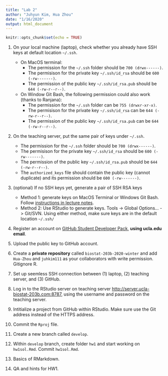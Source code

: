 ```yaml
---
title: "Lab 2"
author: "Juhyun Kim, Hua Zhou"
date: "1/16/2020"
output: html_document
---
```


```r
knitr::opts_chunk$set(echo = TRUE)
```

1. On your local machine (laptop), check whether you already have SSH keys at default location `~/.ssh`. 
    - On MacOS terminal: 
        - The permission for the `~/.ssh` folder should be `700 (drwx------)`. 
        - The permisison for the private key `~/.ssh/id_rsa` should be `600 (-rw-------)`. 
        - The permission of the public key `~/.ssh/id_rsa.pub` should be `644 (-rw-r--r--)`.
    - On Window Git Bash, the following permission could also work (thanks to Ranjana): 
        - The permission for the `~/.ssh` folder can be `755 (drwxr-xr-x)`. 
        - The permisison for the private key `~/.ssh/id_rsa` can be `644 (-rw-r--r--)`. 
        - The permission of the public key `~/.ssh/id_rsa.pub` can be `644 (-rw-r--r--)`.
    
2. On the teaching server, put the same pair of keys under `~/.ssh`. 
    - The permission for the `~/.ssh` folder should be `700 (drwx------)`. 
    - The permisison for the private key `~/.ssh/id_rsa` should be `600 (-rw-------)`.
    - The permission of the public key `~/.ssh/id_rsa.pub` should be `644 (-rw-r--r--)`. 
    - The `authorized_keys` file should contain the public key (cannot duplicate) and its permission should be `600 (-rw-------)`.
   
3. (optional) If no SSH keys yet, generate a pair of SSH RSA keys
    - Method 1: generate keys on MacOS Terminal or Windows Git Bash. Follow [instructions in lecture notes](https://ucla-biostat203b-2020winter.github.io/slides/02-linux/linux.html#steps-to-generate-keys).  
    - Method 2: Use RStudio to generate keys. Tools -> Global Options... -> Git/SVN. 
Using either method, make sure keys are in the default location `~/.ssh/`

4. Register an account on [GitHub Student Developer Pack](https://education.github.com/pack), **using ucla.edu email**. 

5. Upload the public key to GitHub account.

6. Create a **private repository** called `biostat-203b-2020-winter` and add `Hua-Zhou` and `juhkim111` as your collaborators with write permission. Gitignore R.

7. Set up seemless SSH connection between (1) laptop, (2) teaching server, and (3) GitHub.

8. Log in to the RStudio server on teaching server <http://server.ucla-biostat-203b.com:8787>, using the username and password on the teaching server.

8. Intitialize a project from GitHub within RStudio. Make sure use the Git address instead of the HTTPS address.

9. Commit the `Rproj` file.

10. Create a new branch called `develop`.

11. Within `develop` branch, create folder `hw1` and start working on `hw1sol.Rmd`. Commit `hw1sol.Rmd`.

12. Basics of RMarkdown.

13. QA and hints for HW1.
